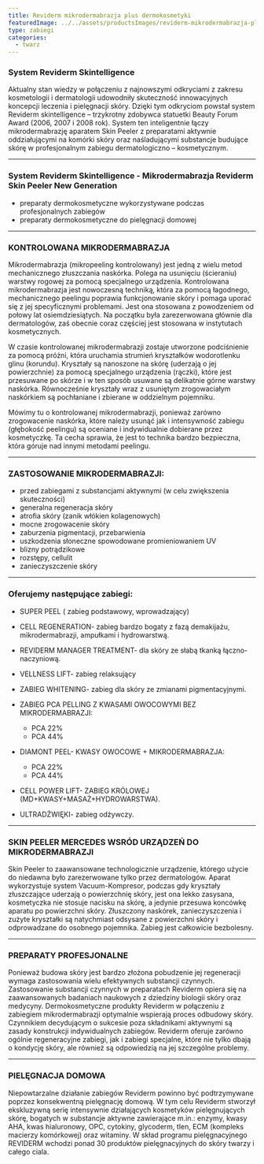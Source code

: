 ```yaml
---
title: Reviderm mikrodermabrazja plus dermokosmetyki
featuredImage: ../../assets/productsImages/reviderm-mikrodermabrazja-plus-dermokosmetyki.jpg
type: zabiegi
categories:
  - twarz
---
```


### System Reviderm Skintelligence

Aktualny stan wiedzy w połączeniu z najnowszymi odkryciami z zakresu kosmetologii i dermatologii udowodniły skuteczność innowacyjnych koncepcji leczenia i pielęgnacji skóry. Dzięki tym odkryciom powstał system Reviderm skintelligence – trzykrotny zdobywca statuetki Beauty Forum Award (2006, 2007 i 2008 rok). System ten inteligentnie łączy mikrodermabrazję aparatem Skin Peeler z preparatami aktywnie oddziałującymi na komórki skóry oraz naśladującymi substancje budujące skórę w profesjonalnym zabiegu dermatologiczno – kosmetycznym.

---

### System Reviderm Skintelligence - Mikrodermabrazja Reviderm Skin Peeler New Generation

- preparaty dermokosmetyczne wykorzystywane podczas profesjonalnych zabiegów
- preparaty dermokosmetyczne do pielęgnacji domowej

---

### KONTROLOWANA MIKRODERMABRAZJA

Mikrodermabrazja (mikropeeling kontrolowany) jest jedną z wielu metod mechanicznego złuszczania naskórka. Polega na usunięciu (ścieraniu) warstwy rogowej za pomocą specjalnego urządzenia. Kontrolowana mikrodermabrazja jest nowoczesną techniką, która za pomocą łagodnego, mechanicznego peelingu poprawia funkcjonowanie skóry i pomaga uporać się z jej specyficznymi problemami. Jest ona stosowana z powodzeniem od połowy lat osiemdziesiątych. Na początku była zarezerwowana głównie dla dermatologów, zaś obecnie coraz częściej jest stosowana w instytutach kosmetycznych.

W czasie kontrolowanej mikrodermabrazji zostaje utworzone podciśnienie za pomocą próżni, która uruchamia strumień kryształków wodorotlenku glinu (korundu). Kryształy są nanoszone na skórę (uderzają o jej powierzchnie) za pomocą specjalnego urządzenia (rączki), które jest przesuwane po skórze i w ten sposób usuwane są delikatnie górne warstwy naskórka. Równocześnie kryształy wraz z usuniętym zrogowaciałym naskórkiem są pochłaniane i zbierane w oddzielnym pojemniku.

Mówimy tu o kontrolowanej mikrodermabrazji, ponieważ zarówno zrogowacenie naskórka, które należy usunąć jak i intensywność zabiegu (głębokość peelingu) są oceniane i indywidualnie dobierane przez kosmetyczkę. Ta cecha sprawia, że jest to technika bardzo bezpieczna, która góruje nad innymi metodami peelingu.

---

### ZASTOSOWANIE MIKRODERMABRAZJI:

- przed zabiegami z substancjami aktywnymi (w celu zwiększenia skuteczności)
- generalna regeneracja skóry
- atrofia skóry (zanik włókien kolagenowych)
- mocne zrogowacenie skóry
- zaburzenia pigmentacji, przebarwienia
- uszkodzenia słoneczne spowodowane promieniowaniem UV
- blizny potrądzikowe
- rozstępy, cellulit
- zanieczyszczenie skóry

---

### Oferujemy następujące zabiegi:

- SUPER PEEL ( zabieg podstawowy, wprowadzający)
- CELL REGENERATION- zabieg bardzo bogaty z fazą demakijażu, mikrodermabrazji, ampułkami i hydrowarstwą.
- REVIDERM MANAGER TREATMENT- dla skóry ze słabą tkanką łączno-naczyniową.
- VELLNESS LIFT- zabieg relaksujący
- ZABIEG WHITENING- zabieg dla skóry ze zmianami pigmentacyjnymi.
- ZABIEG PCA PELLING Z KWASAMI OWOCOWYMI BEZ MIKRODERMABRAZJI:

  - PCA 22%
  - PCA 44%

- DIAMONT PEEL- KWASY OWOCOWE + MIKRODERMABRAZJA:

  - PCA 22%
  - PCA 44%

- CELL POWER LIFT- ZABIEG KRÓLOWEJ (MD+KWASY+MASAŻ+HYDROWARSTWA).
- ULTRADŹWIĘKI- zabieg odżywczy.

---

### SKIN PEELER MERCEDES WSRÓD URZĄDZEŃ DO MIKRODERMABRAZJI

Skin Peeler to zaawansowane technologicznie urządzenie, którego użycie do niedawna było zarezerwowane tylko przez dermatologów. Aparat wykorzystuje system Vacuum-Kompresor, podczas gdy kryształy złuszczające uderzają o powierzchnię skóry, jest ona lekko zasysana, kosmetyczka nie stosuje nacisku na skórę, a jedynie przesuwa koncówkę aparatu po powierzchni skóry. Złuszczony naskórek, zanieczyszczenia i zużyte kryształki są natychmiast odsysane z powierzchni skóry i odprowadzane do osobnego pojemnika. Zabieg jest całkowicie bezbolesny.

---

### PREPARATY PROFESJONALNE

Ponieważ budowa skóry jest bardzo złożona pobudzenie jej regeneracji wymaga zastosowania wielu efektywnych substancji czynnych. Zastosowanie substancji czynnych w preparatach Reviderm opiera się na zaawansowanych badaniach naukowych z dziedziny biologii skóry oraz medycyny. Dermokosmetyczne produkty Reviderm w połączeniu z zabiegiem mikrodermabrazji optymalnie wspierają proces odbudowy skóry. Czynnikiem decydującym o sukcesie poza składnikami aktywnymi są zasady konstrukcji indywidualnych zabiegów. Reviderm oferuje zarówno ogólnie regeneracyjne zabiegi, jak i zabiegi specjalne, które nie tylko dbają o kondycję skóry, ale również są odpowiedzią na jej szczególne problemy.

---

### PIELĘGNACJA DOMOWA

Niepowtarzalne działanie zabiegów Reviderm powinno być podtrzymywane poprzez konsekwentną pielęgnację domową. W tym celu Reviderm stworzył ekskluzywną serię intensywnie działających kosmetyków pielęgnujących skórę, bogatych w substancje aktywne zawierające m.in.: enzymy, kwasy AHA, kwas hialuronowy, OPC, cytokiny, glycoderm, tlen, ECM (kompleks macierzy komórkowej) oraz witaminy. W skład programu pielęgnacyjnego REVIDERM wchodzi ponad 30 produktów pielęgnacyjnych do skóry twarzy i całego ciala.
